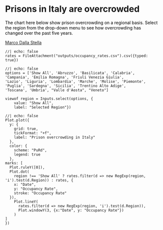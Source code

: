 
<style type="text/css">
  p {
    color: black;
  }

  .miniature-image {
    width: 200px; /* Adjust width as needed */
    height: auto; /* Automatically adjust height while maintaining aspect ratio */
    border: 1px solid #777; /* Optional: Add border for better visibility */
    display: inline-block; /* Display images inline */
    margin: 1px; /* Add margin for spacing between images */
  }

  .gallery {
    display: flex;
    flex-wrap: wrap;
    text-align: center;
  }

  .description {
    font-size: 14px;
    color: #333
  }
</style>



<h1> Prisons in Italy are overcrowded </h1>

<p>The chart here below show prison overcrowding on a regional basis. Select the region from the drop-down menu to see how overcrowding has changed over the past five years.</p>

<p class="subtile is-6"><a href="../../index.html">Marco Dalla Stella</a></p>


<!-- <div class="gallery">
  <img class="miniature-image" src="images/lazio.png" alt="lazio chart">
  <p class="description">Lazio</p>
  <img class="miniature-image" src="images/lombardia.png" alt="lombardia chart">
  <p class="description">Lombardia</p>
</div>
<div class="gallery">
  <img class="miniature-image" src="images/veneto.png" alt="veneto chart">
  <p class="description">Veneto</p>
  <img class="miniature-image" src="images/campania.png" alt="campania chart">
  <p class="description">Campania</p>
</div> -->



```ojs
//| echo: false
rates = FileAttachment("outputs/occupancy_rates.csv").csv({typed: true})
```

```ojs
//| echo: false
options = ['Show All', 'Abruzzo', 'Basilicata', 'Calabria', 'Campania', 'Emilia Romagna', 'Friuli Venezia Giulia',
'Lazio', 'Liguria', 'Lombardia', 'Marche', 'Molise', 'Piemonte', 'Puglia', 'Sardegna', 'Sicilia', 'Trentino Alto Adige',
'Toscana', 'Umbria', "Valle d'Aosta", "Veneto"]

viewof region = Inputs.select(options, {
    value: "Show All",
    label: "Selected Region"})
```




```ojs
//| echo: false
Plot.plot({
  y: {
    grid: true,
    tickFormat: "+f",
    label: "Prison overcrowding in Italy"
  },
  color: {
    scheme: "PuRd",
    legend: true
  },
marks: [
  Plot.ruleY([0]),
  Plot.dot(
    region !== 'Show All' ? rates.filter(d => new RegExp(region, 'i').test(d.Region)) : rates, {
    x: "Date",
    y: "Occupancy Rate",
    stroke: "Occupancy Rate"
  }),
    Plot.lineY(
      rates.filter(d => new RegExp(region, 'i').test(d.Region)),
      Plot.windowY(3, {x:"Date", y: "Occupancy Rate"})
    )
]
})
```

